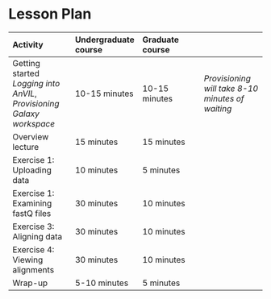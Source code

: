 # Lesson Plan

| Activity | Undergraduate course | Graduate course | |
| :-- | :-- | :-- | :--|
| Getting started _Logging into AnVIL_, _Provisioning Galaxy workspace_ | 10-15 minutes | 10-15 minutes | _Provisioning will take 8-10 minutes of waiting_ |
| Overview lecture| 15 minutes | 15 minutes | 
| Exercise 1: Uploading data | 10 minutes | 5 minutes |
| Exercise 1: Examining fastQ files | 30 minutes | 10 minutes |
| Exercise 3: Aligning data | 30 minutes | 10 minutes |
| Exercise 4: Viewing alignments | 30 minutes | 10 minutes |
| Wrap-up | 5-10 minutes | 5 minutes |
